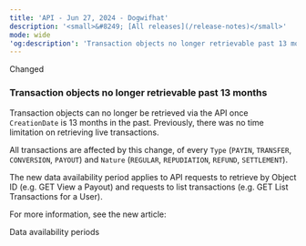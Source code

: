 ```yaml
---  
title: 'API - Jun 27, 2024 - Dogwifhat'  
description: '<small>&#8249; [All releases](/release-notes)</small>'  
mode: wide  
'og:description': 'Transaction objects no longer retrievable past 13 months'  
---  
```

  
  <div class="pill pill-blue rn-pill">Changed</div> 
  
### Transaction objects no longer retrievable past 13 months  

Transaction objects can no longer be retrieved via the API once `CreationDate` is 13 months in the past. Previously, there was no time limitation on retrieving live transactions.  

All transactions are affected by this change, of every `Type` (`PAYIN`, `TRANSFER`, `CONVERSION`, `PAYOUT`) and `Nature` (`REGULAR`, `REPUDIATION`, `REFUND`, `SETTLEMENT`).   

The new data availability period applies to API requests to retrieve by Object ID (e.g. GET View a Payout) and requests to list transactions (e.g. GET List Transactions for a User).  

For more information, see the new article:  

<Card title="API basics">Data availability periods</Card>